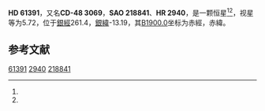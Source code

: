 {{Starbox begin
| name = HD 61391
}}
{{Starbox observe
| epoch = [[J2000.0|J2000.0]]
| constell = {{星座名待查}}<ref name=SIMBAD>{{cite web
 | url=http://simbad.u-strasbg.fr/simbad/sim-id?Ident=HR+2940
 | title=Pulsating variable Star
 | publisher=Centre de Données astronomiques de Strasbourg
 | work=SIMBAD
 | accessdate=2012-07-13
 | archive-date=2016-03-15
 | archive-url=https://web.archive.org/web/20160315120542/http://simbad.u-strasbg.fr/simbad/sim-id?Ident=HR+2940
 | dead-url=no
 }}</ref><ref name=DATA>{{cite web
 | url=http://vizier.u-strasbg.fr/viz-bin/VizieR-5?-out.add=.&-source=5050&-corr=PK=HR&-out.max=9999&HR=2940
 | title=VizieR Detailed Page
 | accessdate=2012-07-13
 | archive-date=2016-03-05
 | archive-url=https://web.archive.org/web/20160305003521/http://vizier.u-strasbg.fr/viz-bin/VizieR-5?-out.add=.&-source=5050&-corr=PK=HR&-out.max=9999&HR=2940
 | dead-url=no
 }}</ref>
| 星官 = 
| ra = {{RA|7|36|43.9}}<ref name=SIMBAD /><ref name=DATA />
| dec = {{DEC|-48|49|49}}<ref name=SIMBAD /><ref name=DATA />
| appmag_v = 5.72<ref name=SIMBAD /><ref name=DATA />
}}
{{Starbox character
| class = B9.5V<ref name=SIMBAD /><ref name=DATA />
| b-v = -0.06<ref name=SIMBAD /><ref name=DATA />
| u-b = <ref name=SIMBAD /><ref name=DATA />
| r-i = <ref name=SIMBAD /><ref name=DATA />
| variable = 
}}
{{Starbox astrometry
| radial_v = 
| prop_mo_ra = -1
| parallax = 
| p_error = 
}}
{{Starbox catalog
| names =CD-48 3069，[[SAO星表|SAO]] 218841，[[HD星表|HD]] 61391，[[HR星表|HR]] 2940}}
{{Starbox reference |Simbad=HR+2940}}
{{Starbox end}}

'''HD 61391'''，又名'''CD-48 3069'''，'''SAO 218841'''、'''HR 2940'''，是一颗恒星<ref name=SIMBAD /><ref name=DATA />，视星等为5.72，位于[[銀道座標系|銀經]]261.4，[[銀道座標系|銀緯]]-13.19，其[[B1900.0|B1900.0]]坐标为赤經{{RA|7|33|55.8}}，赤緯{{DEC|-48|-13.19|19}}。

== 参考文献 ==
{{reflist}}

{{star-stub}}

[[Category:HD和HDE天體|61391]]
[[Category:HR天體|2940]]
[[Category:SAO天體|218841]]